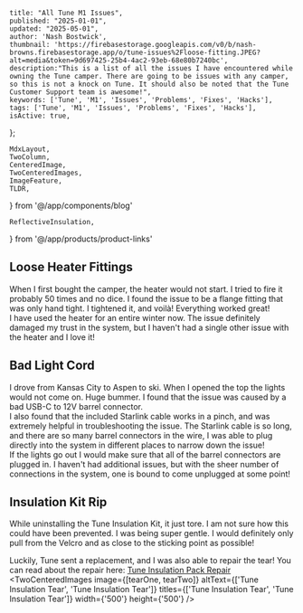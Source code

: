 
    title: "All Tune M1 Issues",
    published: "2025-01-01",
    updated: "2025-05-01",
    author: 'Nash Bostwick',
    thumbnail: 'https://firebasestorage.googleapis.com/v0/b/nash-browns.firebasestorage.app/o/tune-issues%2Floose-fitting.JPEG?alt=media&token=9d697425-25b4-4ac2-93eb-68e80b7240bc',
    description:"This is a list of all the issues I have encountered while owning the Tune camper. There are going to be issues with any camper, so this is not a knock on Tune. It should also be noted that the Tune Customer Support team is awesome!",
    keywords: ['Tune', 'M1', 'Issues', 'Problems', 'Fixes', 'Hacks'],
    tags: ['Tune', 'M1', 'Issues', 'Problems', 'Fixes', 'Hacks'],
    isActive: true,
};


    MdxLayout,
    TwoColumn,
    CenteredImage, 
    TwoCenteredImages, 
    ImageFeature,
    TLDR,
} from '@/app/components/blog'

    ReflectiveInsulation,
} from '@/app/products/product-links'


<ImageFeature
    title='Tune M1 Issues'
    image={looseFitting}
/>

<MdxLayout>

<TLDR
text="This is a list of all the issues I have encountered while owning the Tune camper. There are going to be issues with any camper, so this is not a knock on Tune." 
/>

## Loose Heater Fittings
<TwoColumn>
    <div>
    When I first bought the camper, the heater would not start. I tried to fire it probably 50 times and no dice. I found the issue to be a flange fitting that was only hand tight. I tightened it, and voilà! Everything worked great!
    <br/>
    I have used the heater for an entire winter now. The issue definitely damaged my trust in the system, but I haven't had a single other issue with the heater and I love it!
    </div>
    <CenteredImage image={looseFitting} altText={'Tune M1 Loose Heater Fitting'} title={'Loose Fitting Location'} width={'500'} height={'500'} />
</TwoColumn>

## Bad Light Cord
<TwoColumn>
    <div className={'w-full sm:w-1/2'}>
    <CenteredImage image={badCord} altText={'Tune M1 Bad Light Cord'} title={'Bad Cord'} width={'500'} height={'500'} />
    </div>
    <div className={'w-full sm:w-1/2'}>
    I drove from Kansas City to Aspen to ski. When I opened the top the lights would not come on. Huge bummer. I found that the issue was caused by a bad USB-C to 12V barrel connector.
    </div>
</TwoColumn>
<TwoColumn>
    <div className={'w-full sm:w-1/2'}>
    <CenteredImage image={starlinkCable} altText={'Using Starlink Cable for Tune M1 Lights'} title={'Starlink Cable Into Switch'} width={'500'} height={'500'} />
    </div>
    <div className={'w-full sm:w-1/2'}>
    I also found that the included Starlink cable works in a pinch, and was extremely helpful in troubleshooting the issue. The Starlink cable is so long, and there are so many barrel connectors in the wire, I was able to plug directly into the system in different places to narrow down the issue!
<br/>
If the lights go out I would make sure that all of the barrel connectors are plugged in. I haven't had additional issues, but with the sheer number of connections in the system, one is bound to come unplugged at some point!
    </div>
</TwoColumn>

## Insulation Kit Rip

While uninstalling the Tune Insulation Kit, it just tore. I am not sure how this could have been prevented. I was being super gentle. I would definitely only pull from the Velcro and as close to the sticking point as possible!

Luckily, Tune sent a replacement, and I was also able to repair the tear! You can read about the repair here: [Tune Insulation Pack Repair][1]
<TwoCenteredImages image={[tearOne, tearTwo]} altText={['Tune Insulation Tear', 'Tune Insulation Tear']} titles={['Tune Insulation Tear', 'Tune Insulation Tear']} width={'500'} height={'500'} />

</MdxLayout>

[1]: /blog/articles/tune-insulation-pack-repair

